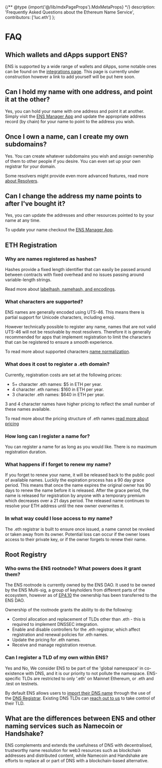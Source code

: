 {/** @type {import('@/lib/mdxPageProps').MdxMetaProps} */}
description: 'Frequently Asked Questions about the Ethereum Name Service',
contributors: ['luc.eth']
};

# FAQ

## Which wallets and dApps support ENS?

ENS is supported by a wide range of wallets and dApps, some notable ones can be found on the [integrations page](https://ens.domains/).
This page is currently under construction however a link to add yourself will be put here soon.

## Can I hold my name with one address, and point it at the other?

Yes, you can hold your name with one address and point it at another.
Simply visit the [ENS Manager App](https://ens.app/) and update the appropriate address record (by chain) for your name to point to the address you wish.

## Once I own a name, can I create my own subdomains?

Yes. You can create whatever subdomains you wish and assign ownership of them to other people if you desire. You can even set up your own registrar for your domain.

Some resolvers might provide even more advanced features, read more [about Resolvers](/resolvers/quickstart).

## Can I change the address my name points to after I've bought it?

Yes, you can update the addresses and other resources pointed to by your name at any time.

To update your name checkout the [ENS Manager App](https://ens.app/).

## ETH Registration

### Why are names registered as hashes?

Hashes provide a fixed length identifier that can easily be passed around between contracts with fixed overhead and no issues passing around variable-length strings.

Read more about [labelhash, namehash, and encodings](/resolution/names).

### What characters are supported?

ENS names are generally encoded using UTS-46.
This means there is partial support for Unicode characters, including emoji.

However technically possible to register any name, names that are not valid UTS-46 will not be resolvable by most resolvers.
Therefore it is generally recommended for apps that implement registration to limit the characters that can be registered to ensure a smooth experience.

To read more about supported characters [name normalization](/resolution/names).

### What does it cost to register a .eth domain?

Currently, registration costs are set at the following prices:

- 5+ character .eth names: $5 in ETH per year.
- 4 character .eth names: $160 in ETH per year.
- 3 character .eth names: $640 in ETH per year.

3 and 4 character names have higher pricing to reflect the small number of these names available.

To read more about the pricing structure of .eth names [read more about pricing](/registry/eth)

### How long can I register a name for?

You can register a name for as long as you would like.
There is no maximum registration duration.

### What happens if I forget to renew my name?

If you forget to renew your name, it will be released back to the public pool of available names.
Luckily the expiration process has a 90 day grace period.
This means that once the name expires the original owner has 90 days to renew the name before it is released.
After the grace period, the name is released for registration by anyone with a temporary premium which decreases over a 21 days period.
The released name continues to resolve your ETH address until the new owner overwrites it.

### In what way could I lose access to my name?

The .eth registrar is built to ensure once issued, a name cannot be revoked or taken away from its owner.
Potential loss can occur if the owner loses access to their private key, or if the owner forgets to renew their name.

## Root Registry

### Who owns the ENS rootnode? What powers does it grant them?

The ENS rootnode is currently owned by the ENS DAO. It used to be owned by the ENS Multi-sig, a group of keyholders from different parts of the ecosystem, however as of [EP4.10](/dao/proposals/4.10) the ownership has been transferred to the ENS DAO.

Ownership of the rootnode grants the ability to do the following:

- Control allocation and replacement of TLDs other than .eth - this is required to implement DNSSEC integration.
- Enable and disable controllers for the .eth registrar, which affect registration and renewal policies for .eth names.
- Update the pricing for .eth names.
- Receive and manage registration revenue.

### Can I register a TLD of my own within ENS?

Yes and No, We consider ENS to be part of the 'global namespace' in co-existence with DNS, and it is our priority to not pollute the namespace.
ENS-specific TLDs are restricted to only '.eth' on Mainnet Ethereum, or .eth and .test on testnets.

By default ENS allows users to [import their DNS name](/learn/dns) through the use of the [DNS Registrar](/registry/dns).
Existing DNS TLDs can [reach out to us](mailto:info@ens.domains) to take control of their TLD.

## What are the differences between ENS and other naming services such as Namecoin or Handshake?

ENS complements and extends the usefulness of DNS with decentralised, trustworthy name resolution for web3 resources such as blockchain addresses and distributed content, while Namecoin and Handshake are efforts to replace all or part of DNS with a blockchain-based alternative.
